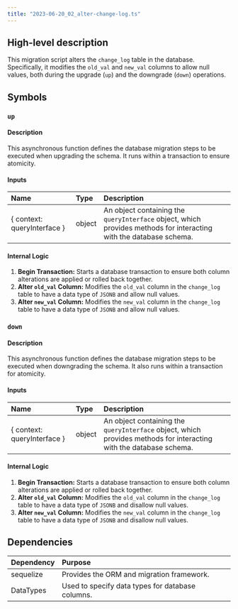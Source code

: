```yaml
---
title: "2023-06-20_02_alter-change-log.ts"
---
```


## High-level description
This migration script alters the `change_log` table in the database. Specifically, it modifies the `old_val` and `new_val` columns to allow null values, both during the upgrade (`up`) and the downgrade (`down`) operations.

## Symbols

### `up`
#### Description
This asynchronous function defines the database migration steps to be executed when upgrading the schema. It runs within a transaction to ensure atomicity.

#### Inputs
| Name | Type | Description |
|:-----|:-----|:------------|
| \{ context: queryInterface \} | object | An object containing the `queryInterface` object, which provides methods for interacting with the database schema. |

#### Internal Logic
1. **Begin Transaction:** Starts a database transaction to ensure both column alterations are applied or rolled back together.
2. **Alter `old_val` Column:** Modifies the `old_val` column in the `change_log` table to have a data type of `JSONB` and allow null values.
3. **Alter `new_val` Column:** Modifies the `new_val` column in the `change_log` table to have a data type of `JSONB` and allow null values.

### `down`
#### Description
This asynchronous function defines the database migration steps to be executed when downgrading the schema. It also runs within a transaction for atomicity.

#### Inputs
| Name | Type | Description |
|:-----|:-----|:------------|
| \{ context: queryInterface \} | object | An object containing the `queryInterface` object, which provides methods for interacting with the database schema. |

#### Internal Logic
1. **Begin Transaction:** Starts a database transaction to ensure both column alterations are applied or rolled back together.
2. **Alter `old_val` Column:** Modifies the `old_val` column in the `change_log` table to have a data type of `JSONB` and disallow null values.
3. **Alter `new_val` Column:** Modifies the `new_val` column in the `change_log` table to have a data type of `JSONB` and disallow null values.

## Dependencies
| Dependency | Purpose |
|:-----------|:--------|
| sequelize | Provides the ORM and migration framework. |
| DataTypes | Used to specify data types for database columns. |
